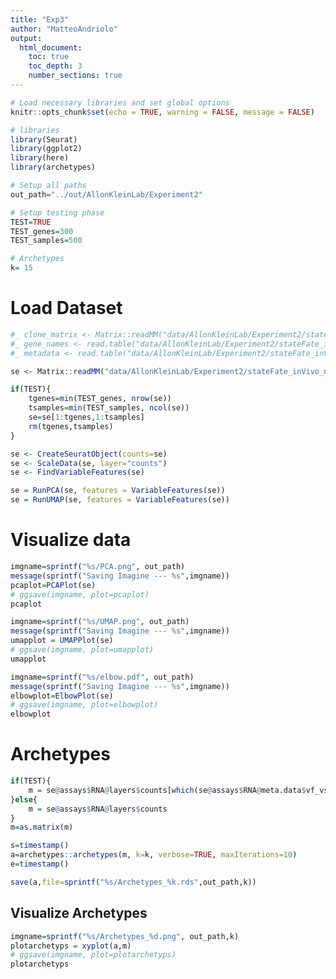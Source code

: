 ```yaml
---
title: "Exp3"
author: "MatteoAndriolo"
output: 
  html_document: 
    toc: true
    toc_depth: 3
    number_sections: true
---
```


```r
# Load necessary libraries and set global options
knitr::opts_chunk$set(echo = TRUE, warning = FALSE, message = FALSE)

# libraries
library(Seurat)
library(ggplot2)
library(here)
library(archetypes)

# Setup all paths
out_path="../out/AllonKleinLab/Experiment2"

# Setup testing phase
TEST=TRUE
TEST_genes=300
TEST_samples=500

# Archetypes
k= 15
```

# Load Dataset
```r
#_ clone_matrix <- Matrix::readMM("data/AllonKleinLab/Experiment2/stateFate_inVivo_clone_matrix.mtx")
#_ gene_names <- read.table("data/AllonKleinLab/Experiment2/stateFate_inVivo_gene_names.txt",sep="\t")
#_ metadata <- read.table("data/AllonKleinLab/Experiment2/stateFate_inVivo_metadata.txt",sep="\t")

se <- Matrix::readMM("data/AllonKleinLab/Experiment2/stateFate_inVivo_normed_counts.mtx")

if(TEST){
	tgenes=min(TEST_genes, nrow(se))
	tsamples=min(TEST_samples, ncol(se))
	se=se[1:tgenes,1:tsamples]
	rm(tgenes,tsamples)
}

se <- CreateSeuratObject(counts=se)
se <- ScaleData(se, layer="counts")
se <- FindVariableFeatures(se)

se = RunPCA(se, features = VariableFeatures(se))
se = RunUMAP(se, features = VariableFeatures(se))
```

# Visualize data
```r
imgname=sprintf("%s/PCA.png", out_path)
message(sprintf("Saving Imagine --- %s",imgname))
pcaplot=PCAPlot(se)
# ggsave(imgname, plot=pcaplot)
pcaplot
```

```r
imgname=sprintf("%s/UMAP.png", out_path)
message(sprintf("Saving Imagine --- %s",imgname))
umapplot = UMAPPlot(se)
# ggsave(imgname, plot=umapplot)
umapplot
```

```r
imgname=sprintf("%s/elbow.pdf", out_path)
message(sprintf("Saving Imagine --- %s",imgname))
elbowplot=ElbowPlot(se)
# ggsave(imgname, plot=elbowplot)
elbowplot
```

# Archetypes
```r
if(TEST){
    m = se@assays$RNA@layers$counts[which(se@assays$RNA@meta.data$vf_vst_counts_rank>0),]
}else{
    m = se@assays$RNA@layers$counts
}
m=as.matrix(m)

s=timestamp()
a=archetypes::archetypes(m, k=k, verbose=TRUE, maxIterations=10)
e=timestamp()

save(a,file=sprintf("%s/Archetypes_%k.rds",out_path,k))
```

## Visualize Archetypes
```r
imgname=sprintf("%s/Archetypes_%d.png", out_path,k)
plotarchetyps = xyplot(a,m)
# ggsave(imgname, plot=plotarchetyps)
plotarchetyps
```
